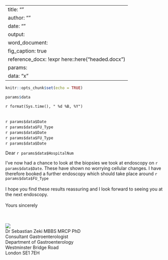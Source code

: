 
---
title: ""
author: ""
date: ""
output:
  word_document:
    fig_caption: true
    reference_docx: !expr here::here("headed.docx")
params:
  data: "x"
---

```r
knitr::opts_chunk$set(echo = TRUE)
```

```r
params$data
```




`r format(Sys.time(), " %d %B, %Y") `
\
\
\
`r params$data$Date` 
\
`r params$data$FU_Type`&nbsp;
\
`r params$data$Date`&nbsp;
\
`r params$data$FU_Type`&nbsp;
\
`r params$data$Date`&nbsp;
\

Dear `r params$data$HospitalNum`
\

I've now had a chance to look at the biopsies we took at endoscopy on `r params$data$Date`. These have shown no worrying cellular changes. I have therefore booked a further endoscopy which should take place around `r params$data$FU_Type`
\
\
I hope you find these results reassuring and I look forward to seeing you at the next endoscopy.
\
\
Yours sincerely
\
\
\

![](here::here("images","Signature.png"))
\
Dr Sebastian Zeki MBBS MRCP PhD
\
Consultant Gastroenterologist
\
Department of Gastroenterology
\
Westminster Bridge Road
\
London SE1 7EH
